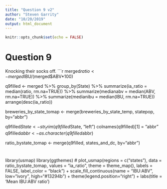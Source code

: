 ```yaml
---
title: "Question 9 v2"
author: "Steven Garrity"
date: "10/20/2019"
output: html_document
---
```


```r
knitr::opts_chunk$set(echo = FALSE)
```

# Question 9
Knocking their socks off.
```r

merged$ratio <- merged$IBU/(merged$ABV*100)

q9filled <- merged %>% 
  group_by(State) %>% 
  summarize(ia_ratio = median(ratio, rm.na=TRUE)) %>% 
  summarize(medianabv = median(ABV, rm.na=TRUE)) %>%
  summarize(medianibu = median(IBU, rm.na=TRUE))
  arrange(desc(ia_ratio))
  
breweries_by_state_tomap <- merge(breweries_by_state_temp, statepop, by="abbr")

q9filled$State <- str_trim(q9filled$State, "left")
colnames(q9filled)[1] = "abbr"
q9filled$abbr <- as.character(q9filled$abbr)
 
ratio_bystate_tomap <- merge(q9filled, states_and_dc, by="abbr")

# 
library(usmap)
library(ggthemes)
# 
plot_usmap(regions = c("states"), data = ratio_bystate_tomap,
  values = "ia_ratio", theme = theme_map(), labels = FALSE,
  label_color = "black") +
  scale_fill_continuous(name = "IBU:ABV", low="ivory", high="#13294b") +
  theme(legend.position="right") +
  labs(title = 'Mean IBU:ABV ratio')